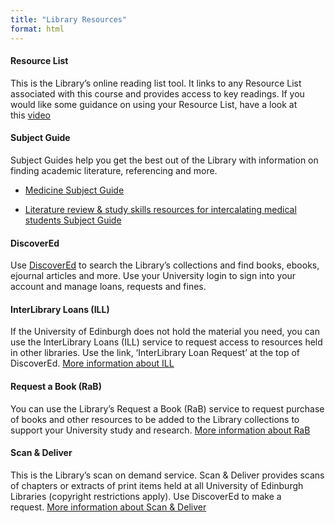 ```yaml
---
title: "Library Resources"
format: html
---
```


#### **Resource List**

This is the Library’s online reading list tool. It links to any Resource List associated with this course and provides access to key readings. If you would like some guidance on using your Resource List, have a look at this [video](https://edin.ac/Resource-Lists-student-video) 

#### **Subject Guide**

Subject Guides help you get the best out of the Library with information on finding academic literature, referencing and more.

-   [Medicine Subject Guide](https://edinburgh-uk.libguides.com/medicine)

-   [Literature review & study skills resources for intercalating medical students Subject Guide](https://edinburgh-uk.libguides.com/c.php?g=668801)

#### **DiscoverEd**

Use [DiscoverEd](https://discovered.ed.ac.uk/) to search the Library's collections and find books, ebooks, ejournal articles and more. Use your University login to sign into your account and manage loans, requests and fines.

#### **InterLibrary Loans (ILL)**

If the University of Edinburgh does not hold the material you need, you can use the InterLibrary Loans (ILL) service to request access to resources held in other libraries. Use the link, 'InterLibrary Loan Request' at the top of DiscoverEd. [More information about ILL](https://edin.ac/interlibrary_loans) 

#### **Request a Book (RaB)**

You can use the Library’s Request a Book (RaB) service to request purchase of books and other resources to be added to the Library collections to support your University study and research. [More information about RaB](https://edin.ac/request_a_book) 

#### **Scan & Deliver**

This is the Library’s scan on demand service. Scan & Deliver provides scans of chapters or extracts of print items held at all University of Edinburgh Libraries (copyright restrictions apply). Use DiscoverEd to make a request. [More information about Scan & Deliver](https://edin.ac/scan_and_deliver)   
